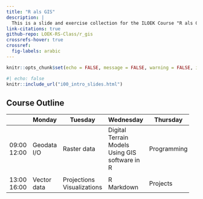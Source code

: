 ```yaml
---
title: "R als GIS"
description: |
  This is a slide and exercise collection for the ILOEK Course "R als GIS".
link-citations: true
github-repo: LOEK-RS-Class/r_gis
crossrefs-hover: true
crossref: 
  fig-labels: arabic
---
```




```r
knitr::opts_chunk$set(echo = FALSE, message = FALSE, warning = FALSE, include = TRUE)
```


```r
#| echo: false
knitr::include_url("i00_intro_slides.html")
```


## Course Outline

+-------+-------------+----------------+-----------------------------+-------------+-----------+
|       | Monday      | Tuesday        | Wednesday                   | Thursday    | Friday    |
+=======+=============+================+=============================+=============+===========+
|09:00\ | Geodata I/O | Raster data    | Digital Terrain Models\     | Programming | Projects  |
|12:00  |             |                | Using GIS software in R     |             |           |
+-------+-------------+----------------+-----------------------------+-------------+-----------+
|       |             |                |                             |             |           |
+-------+-------------+----------------+-----------------------------+-------------+-----------+
|13:00\ | Vector data | Projections\   | R Markdown                  | Projects    | Projects  |
|16:00  |             | Visualizations |                             |             |           |
+-------+-------------+----------------+-----------------------------+-------------+-----------+

